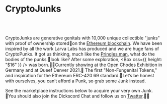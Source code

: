 
# CryptoJunks

<br />
<br />

CryptoJunks are generative genitals with 10,000 unique collectible "junks" with proof of ownership storedon the [Ethereum blockchain](#). We have been inspired by all the work Larva Labs has produced and we are huge fans of CryptoPunks. It got us thinking, much like the [Pringles man](#), what do the bodies of the punks look like? After some exploration, <Popup label="CryptoJunks" title="THE FUCKING SITE U R ON.wtf"><Box css={{ height: "$16" }} /></Popup> was born.Currently showing at the Open Chodes Exhibition in Germany and at Queef Denver 2021. The first "Non-Fungenital Tokens," and inspiration for the Ethereum ERC-420 69 standard.Let’s be honest with ourselves, you can’t afford a Punk, so grab some Junk instead.

See the marketplace instructions below to acquire your very own Junk. You should also join the Dickscord Chat and follow us on [Twatter](#).
